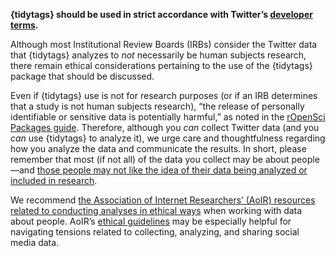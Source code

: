 **{tidytags} should be used in strict accordance with Twitter's [developer terms](https://developer.twitter.com/en/developer-terms/more-on-restricted-use-cases).**

Although most Institutional Review Boards (IRBs) consider the Twitter data that {tidytags} analyzes to _not_ necessarily be human subjects research, there remain ethical considerations pertaining to the use of the {tidytags} package that should be discussed. 

Even if {tidytags} use is not for research purposes (or if an IRB determines that a study is not human subjects research), "the release of personally identifiable or sensitive data is potentially harmful," as noted in the [rOpenSci Packages guide](https://devguide.ropensci.org/policies.html#ethics-data-privacy-and-human-subjects-research). Therefore, although you _can_ collect Twitter data (and you _can_ use {tidytags} to analyze it),    we urge care and thoughtfulness regarding how you analyze the data and communicate the results. In short, please remember that most (if not all) of the data you collect may be about people---and [those people may not like the idea of their data being analyzed or included in research](https://journals.sagepub.com/doi/full/10.1177/2056305118763366). 

We recommend [the Association of Internet Researchers' (AoIR) resources related to conducting analyses in ethical ways](https://aoir.org/ethics/) when working with data about people. AoIR's [ethical guidelines](https://aoir.org/reports/ethics3.pdf) may be especially helpful for navigating tensions related to collecting, analyzing, and sharing social media data.
